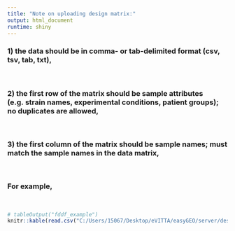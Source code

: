 ```yaml
---
title: "Note on uploading design matrix:"
output: html_document
runtime: shiny
---
```

<!-- rmarkdown::render('design_matrix_page.Rmd', output_file = 'C:/Users/15067/Desktop/eVITTA/easyGEO/server/design_matrix_page.html') -->
### 1) the data should be in comma- or tab-delimited format (csv, tsv, tab, txt),
<br/>
      
### 2) the first row of the matrix should be sample attributes (e.g. strain names, experimental conditions, patient groups); no duplicates are allowed,
<br/>
      
### 3) the first column of the matrix should be sample names; must match the sample names in the data matrix,
<br/>

### For example,
<br/>

```r
# tableOutput("fddf_example")
knitr::kable(read.csv("C:/Users/15067/Desktop/eVITTA/easyGEO/server/design_matrix.csv",header = TRUE))
```

